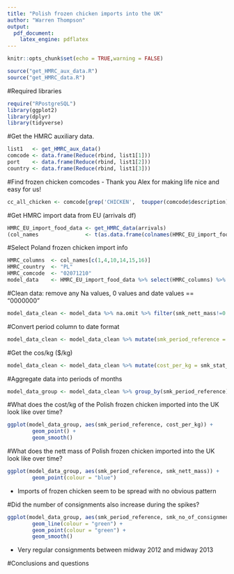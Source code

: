 ```yaml
---
title: "Polish frozen chicken imports into the UK"
author: "Warren Thompson"
output:
  pdf_document:
    latex_engine: pdflatex
---
```


```r
knitr::opts_chunk$set(echo = TRUE,warning = FALSE)
```

```r
source("get_HMRC_aux_data.R")
source("get_HMRC_data.R")
```

#Required libraries
```r
require("RPostgreSQL")
library(ggplot2)
library(dplyr)
library(tidyverse)
```

#Get the HMRC auxiliary data.
```r
list1   <- get_HMRC_aux_data()
comcode <- data.frame(Reduce(rbind, list1[1]))
port    <- data.frame(Reduce(rbind, list1[2]))
country <- data.frame(Reduce(rbind, list1[3]))
```

#Find frozen chicken comcodes - Thank you Alex for making life nice and easy for us! 
```r
cc_all_chicken <- comcode[grep('CHICKEN',  toupper(comcode$description)),]
```

#Get HMRC import data from EU (arrivals df)
```r
HMRC_EU_import_food_data <- get_HMRC_data(arrivals) 
(col_names               <- t(as.data.frame(colnames(HMRC_EU_import_food_data))))
```

#Select Poland frozen chicken import info
```r
HMRC_columns  <- col_names[c(1,4,10,14,15,16)] 
HMRC_country  <- "PL"
HMRC_comcode  <- "02071210"
model_data    <- HMRC_EU_import_food_data %>% select(HMRC_columns) %>% filter(smk_cod_alpha == HMRC_country & smk_comcode == HMRC_comcode) %>% select(-smk_cod_alpha, -smk_comcode)
```

#Clean data: remove any Na values, 0 values and date values == "0000000" 
```r
model_data_clean <- model_data %>% na.omit %>% filter(smk_nett_mass!=0 & smk_no_of_consignments != 0 & smk_stat_value != 0) %>% filter(smk_period_reference!="0000000") %>% mutate(abs(smk_nett_mass) & abs(smk_no_of_consignments) & abs(smk_stat_value)) %>% unique()
```

#Convert period column to date format
```r
model_data_clean <- model_data_clean %>% mutate(smk_period_reference = substr(smk_period_reference, 4,7)) %>% mutate(smk_period_reference = paste0(smk_period_reference,"01")) %>% mutate(smk_period_reference = as.Date(smk_period_reference, "%y%m%d"))
```

#Get the cos/kg ($/kg)
```r
model_data_clean <- model_data_clean %>% mutate(cost_per_kg = smk_stat_value / smk_nett_mass)
```

#Aggregate data into periods of months
```r
model_data_group <- model_data_clean %>% group_by(smk_period_reference) %>% summarise(smk_nett_mass = sum(smk_nett_mass), smk_no_of_consignments  = sum(smk_no_of_consignments), smk_stat_value = sum(smk_stat_value), cost_per_kg = mean(cost_per_kg))
```

#What does the cost/kg of the Polish frozen chicken imported into the UK look like over time?
```r
ggplot(model_data_group, aes(smk_period_reference, cost_per_kg)) +
        geom_point() +
        geom_smooth()
```

#What does the nett mass of Polish frozen chicken imported into the UK look like over time?
```r
ggplot(model_data_group, aes(smk_period_reference, smk_nett_mass)) +
        geom_point(colour = "blue") 
```

* Imports of frozen chicken seem to be spread with no obvious pattern  

#Did the number of consignments also increase during the spikes? 
```r
ggplot(model_data_group, aes(smk_period_reference, smk_no_of_consignments)) +
        geom_line(colour = "green") +
        geom_point(colour = "green") +
        geom_smooth()
```
* Very regular consignments between midway 2012 and midway 2013

#Conclusions and questions
